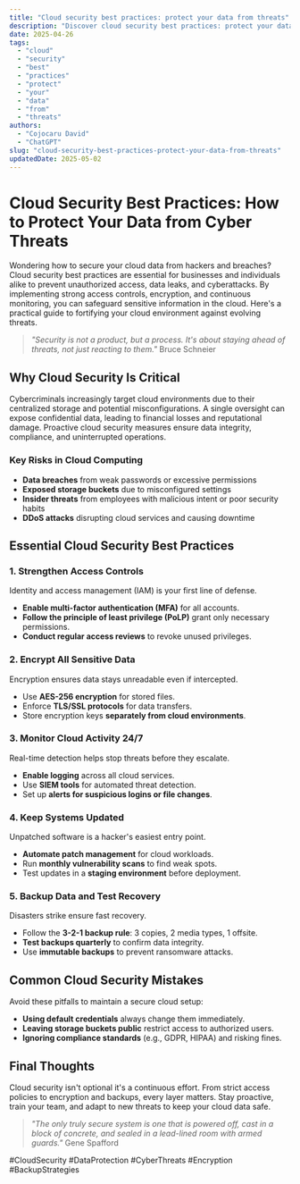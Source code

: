 ```yaml
---
title: "Cloud security best practices: protect your data from threats"
description: "Discover cloud security best practices: protect your data from threats with this in-depth guide, providing actionable insights and practical tips to boost your knowledge and results."
date: 2025-04-26
tags:
  - "cloud"
  - "security"
  - "best"
  - "practices"
  - "protect"
  - "your"
  - "data"
  - "from"
  - "threats"
authors:
  - "Cojocaru David"
  - "ChatGPT"
slug: "cloud-security-best-practices-protect-your-data-from-threats"
updatedDate: 2025-05-02
---
```


# Cloud Security Best Practices: How to Protect Your Data from Cyber Threats  

Wondering how to secure your cloud data from hackers and breaches? Cloud security best practices are essential for businesses and individuals alike to prevent unauthorized access, data leaks, and cyberattacks. By implementing strong access controls, encryption, and continuous monitoring, you can safeguard sensitive information in the cloud. Here's a practical guide to fortifying your cloud environment against evolving threats.  

> *"Security is not a product, but a process. It's about staying ahead of threats, not just reacting to them."*   Bruce Schneier  

## Why Cloud Security Is Critical  

Cybercriminals increasingly target cloud environments due to their centralized storage and potential misconfigurations. A single oversight can expose confidential data, leading to financial losses and reputational damage. Proactive cloud security measures ensure data integrity, compliance, and uninterrupted operations.  

### Key Risks in Cloud Computing  

* **Data breaches** from weak passwords or excessive permissions  
* **Exposed storage buckets** due to misconfigured settings  
* **Insider threats** from employees with malicious intent or poor security habits  
* **DDoS attacks** disrupting cloud services and causing downtime  

## Essential Cloud Security Best Practices  

### 1. Strengthen Access Controls  

Identity and access management (IAM) is your first line of defense.  

* **Enable multi-factor authentication (MFA)** for all accounts.  
* **Follow the principle of least privilege (PoLP)** grant only necessary permissions.  
* **Conduct regular access reviews** to revoke unused privileges.  

### 2. Encrypt All Sensitive Data  

Encryption ensures data stays unreadable even if intercepted.  

* Use **AES-256 encryption** for stored files.  
* Enforce **TLS/SSL protocols** for data transfers.  
* Store encryption keys **separately from cloud environments**.  

### 3. Monitor Cloud Activity 24/7  

Real-time detection helps stop threats before they escalate.  

* **Enable logging** across all cloud services.  
* Use **SIEM tools** for automated threat detection.  
* Set up **alerts for suspicious logins or file changes**.  

### 4. Keep Systems Updated  

Unpatched software is a hacker's easiest entry point.  

* **Automate patch management** for cloud workloads.  
* Run **monthly vulnerability scans** to find weak spots.  
* Test updates in a **staging environment** before deployment.  

### 5. Backup Data and Test Recovery  

Disasters strike ensure fast recovery.  

* Follow the **3-2-1 backup rule**: 3 copies, 2 media types, 1 offsite.  
* **Test backups quarterly** to confirm data integrity.  
* Use **immutable backups** to prevent ransomware attacks.  

## Common Cloud Security Mistakes  

Avoid these pitfalls to maintain a secure cloud setup:  

* **Using default credentials** always change them immediately.  
* **Leaving storage buckets public** restrict access to authorized users.  
* **Ignoring compliance standards** (e.g., GDPR, HIPAA) and risking fines.  

## Final Thoughts  

Cloud security isn't optional it's a continuous effort. From strict access policies to encryption and backups, every layer matters. Stay proactive, train your team, and adapt to new threats to keep your cloud data safe.  

> *"The only truly secure system is one that is powered off, cast in a block of concrete, and sealed in a lead-lined room with armed guards."*   Gene Spafford  

#CloudSecurity #DataProtection #CyberThreats #Encryption #BackupStrategies